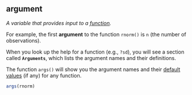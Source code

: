 ## argument

<dfn>A variable that provides input to a [function](f.html#function).</dfn>

For example, the first **argument** to the function `rnorm()` is `n` (the number of observations).

When you look up the help for a function (e.g., `?sd`), you will see a section called **`Arguments`**, which lists the argument names and their definitions.

The function `args()` will show you the argument names and their [default values](d.html#default-value) (if any) for any function.

```r
args(rnorm)
```



